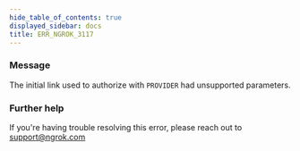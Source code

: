 ```yaml
---
hide_table_of_contents: true
displayed_sidebar: docs
title: ERR_NGROK_3117
---
```




### Message

The initial link used to authorize with `PROVIDER` had unsupported parameters.

<ErrorDetails error="err_ngrok_3117" />

### Further help

If you're having trouble resolving this error, please reach out to [support@ngrok.com](mailto:support@ngrok.com?subject=Help%20with%20ERR_NGROK_3117)
